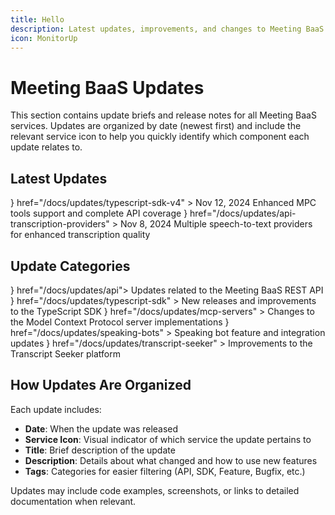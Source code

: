 ```yaml
---
title: Hello
description: Latest updates, improvements, and changes to Meeting BaaS services
icon: MonitorUp
---
```


# Meeting BaaS Updates

This section contains update briefs and release notes for all Meeting BaaS services. Updates are organized by date (newest first) and include the relevant service icon to help you quickly identify which component each update relates to.

## Latest Updates

<Cards>
  <Card
    title="TypeScript SDK v4.0.0"
    icon={<FileCode className="text-blue-400" />}
    href="/docs/updates/typescript-sdk-v4"
  >
    <Badge variant="outline" className="mr-2">
      Nov 12, 2024
    </Badge>
    Enhanced MPC tools support and complete API coverage
  </Card>
  <Card
    title="New Transcription Providers"
    icon={<WebhookIcon className="text-green-400" />}
    href="/docs/updates/api-transcription-providers"
  >
    <Badge variant="outline" className="mr-2">
      Nov 8, 2024
    </Badge>
    Multiple speech-to-text providers for enhanced transcription quality
  </Card>
</Cards>

## Update Categories

<Cards>
  <Card title="API Updates" icon={<WebhookIcon />} href="/docs/updates/api">
    Updates related to the Meeting BaaS REST API
  </Card>
  <Card
    title="TypeScript SDK Updates"
    icon={<FileCode />}
    href="/docs/updates/typescript-sdk"
  >
    New releases and improvements to the TypeScript SDK
  </Card>
  <Card
    title="MCP Servers Updates"
    icon={<ServerCog />}
    href="/docs/updates/mcp-servers"
  >
    Changes to the Model Context Protocol server implementations
  </Card>
  <Card
    title="Speaking Bots Updates"
    icon={<Bot />}
    href="/docs/updates/speaking-bots"
  >
    Speaking bot feature and integration updates
  </Card>
  <Card
    title="Transcript Seeker Updates"
    icon={<Captions />}
    href="/docs/updates/transcript-seeker"
  >
    Improvements to the Transcript Seeker platform
  </Card>
</Cards>

## How Updates Are Organized

Each update includes:

- **Date**: When the update was released
- **Service Icon**: Visual indicator of which service the update pertains to
- **Title**: Brief description of the update
- **Description**: Details about what changed and how to use new features
- **Tags**: Categories for easier filtering (API, SDK, Feature, Bugfix, etc.)

Updates may include code examples, screenshots, or links to detailed documentation when relevant.
